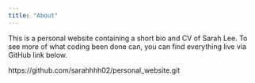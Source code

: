 ```yaml
---
title: "About"
---
```


This is a personal website containing a short bio and CV of Sarah Lee. To see more of what coding been done can, you can find everything live via GitHub link below.

https://github.com/sarahhhh02/personal_website.git 
